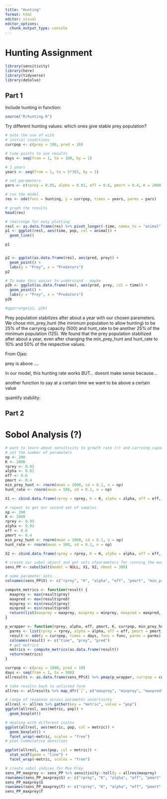 ```yaml
---
title: "Hunting"
format: html
editor: visual
editor_options: 
  chunk_output_type: console
---
```


# Hunting Assignment

```r
library(sensitivity)
library(here)
library(tidyverse)
library(deSolve)
```

## Part 1

Include hunting in function:

```r
source("R/hunting.R")
```

Try different hunting values: which ones give stable prey population?

```r
# note the use of with
# initial conditions
currpop <- c(prey = 100, pred = 10)

# time points to see results
days <- seq(from = 1, to = 100, by = 1)

# 2 years
years <- seq(from = 1, to = 5*365, by = 1)

# set parameters
pars <- c(rprey = 0.95, alpha = 0.01, eff = 0.6, pmort = 0.4, K = 2000, min_prey_hunt = 1000, hunt_rate = 500)

# run the model
res <- ode(func = hunting, y = currpop, times = years, parms = pars)

# graph the results
head(res)

# rearrange for easy plotting
resl <- as.data.frame(res) %>% pivot_longer(-time, names_to = "animal", values_to = "pop")
p1 <- ggplot(resl, aes(time, pop, col = animal)) +
  geom_line()

p1


p2 <- ggplot(as.data.frame(res), aes(pred, prey)) +
  geom_point() +
  labs(y = "Prey", x = "Predators")
p2

# To make this easier to understand - maybe
p2b <- ggplot(as.data.frame(res), aes(pred, prey, col = time)) +
  geom_point() +
  labs(y = "Prey", x = "Predators")
p2b

#ggarrange(p1, p2b)
```

Prey population stabilizes after about a year with our chosen parameters. We chose min_prey_hunt (the minimum population to allow hunting) to be 25% of the carrying capacity (500) and hunt_rate to be another 25% of the minimum population (125). We found that the prey population stabilized after about a year, even after changing the min_prey_hunt and hunt_rate to 10% and 50% of the respective values. 

From Ojas:

prey is above .... 

in our model, this hunting rate works BUT... doesnt make sense because...


another function to say at a certain time we want to be above a certain value

quantify stability:


## Part 2

# Sobol Analysis (?)

```r
# want to learn about sensitivity to growth rate (r) and carrying capacity
# set the number of parameters
np <- 200
K <- 2000
rprey <- 0.95
alpha <- 0.01
eff <- 0.6
pmort <- 0.4
min_prey_hunt <- rnorm(mean = 1000, sd = 0.1, n = np)
hunt_rate <- rnorm(mean = 500, sd = 0.1, n = np)

X1 <- cbind.data.frame(rprey = rprey, K = K, alpha = alpha, eff = eff, pmort = pmort, min_prey_hunt = min_prey_hunt, hunt_rate = hunt_rate)

# repeat to get our second set of samples
np <- 200
K <- 2000
rprey <- 0.95
alpha <- 0.01
eff <- 0.6
pmort <- 0.4
min_prey_hunt <- rnorm(mean = 1000, sd = 0.1, n = np)
hunt_rate <- rnorm(mean = 500, sd = 0.1, n = np)

X2 <- cbind.data.frame(rprey = rprey, K = K, alpha = alpha, eff = eff, pmort = pmort, min_prey_hunt = min_prey_hunt, hunt_rate = hunt_rate)

# create our sobel object and get sets ofparameters for running the model
sens_PP <- sobolSalt(model = NULL, X1, X2, nboot = 300)

# name parameter sets...
colnames(sens_PP$X) <- c("rprey", "K", "alpha", "eff", "pmort", "min_prey_hunt", "hunt_rate")

compute_metrics <- function(result) {
  maxprey <- max(result$prey)
  maxpred <- max(result$pred)
  minprey <- min(result$prey)
  minpred <- min(result$pred)
  return(list(maxprey = maxprey, minprey = minprey, maxpred = maxpred, minpred = minpred))
}

p_wrapper <- function(rprey, alpha, eff, pmort, K, currpop, min_prey_hunt, hunt_rate, days, func) {
  parms <- list(rprey = rprey, alpha = alpha, eff = eff, pmort = pmort, K = K, min_prey_hunt = min_prey_hunt, hunt_rate = hunt_rate)
  result <- ode(y = currpop, times = days, func = func, parms = parms)
  colnames(result) <- c("time", "prey", "pred")
  # get metrics
  metrics <- compute_metrics(as.data.frame(result))
  return(metrics)
}

currpop <- c(prey = 1000, pred = 10)
days <- seq(from = 1, to = 500)
allresults <- as.data.frame(sens_PP$X) %>% pmap(p_wrapper, currpop = currpop, days = days, func = hunting)

# take results back to unlisted form
allres <- allresults %>% map_dfr(`[`, c("maxprey", "minprey", "maxpred", "minpred"))

# range of response across parameter uncertainty
allresl <- allres %>% gather(key = "metric", value = "pop")
ggplot(allresl, aes(metric, pop)) +
  geom_boxplot()

# dealing with different scales
ggplot(allresl, aes(metric, pop, col = metric)) +
  geom_boxplot() +
  facet_wrap(~metric, scales = "free")
# plot cummulative densities

ggplot(allresl, aes(pop, col = metric)) +
  stat_ecdf(geom = "line") +
  facet_wrap(~metric, scales = "free")

# create sobol indices for Max Prey
sens_PP_maxprey <- sens_PP %>% sensitivity::tell(y = allres$maxprey)
rownames(sens_PP_maxprey$S) <- c("rprey", "K", "alpha", "eff", "pmort", "min_prey_hunt", "hunt_rate")
sens_PP_maxprey$S
rownames(sens_PP_maxprey$T) <- c("rprey", "K", "alpha", "eff", "pmort", "min_prey_hunt", "hunt_rate")
sens_PP_maxprey$T

```

